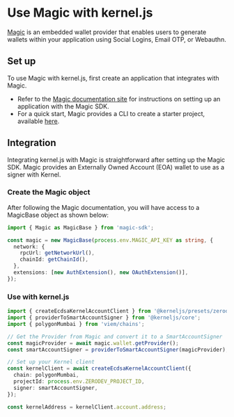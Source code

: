 # Use Magic with kernel.js

[Magic](https://magic.link/) is an embedded wallet provider that enables users to generate wallets within your application using Social Logins, Email OTP, or Webauthn.

## Set up

To use Magic with kernel.js, first create an application that integrates with Magic.

- Refer to the [Magic documentation site](https://magic.link/docs/home/welcome) for instructions on setting up an application with the Magic SDK.
- For a quick start, Magic provides a CLI to create a starter project, available [here](https://magic.link/posts/magic-vue#cli-quickstart-tool).

## Integration
Integrating kernel.js with Magic is straightforward after setting up the Magic SDK. Magic provides an Externally Owned Account (EOA) wallet to use as a signer with Kernel.

### Create the Magic object
After following the Magic documentation, you will have access to a MagicBase object as shown below:

```typescript
import { Magic as MagicBase } from 'magic-sdk';

const magic = new MagicBase(process.env.MAGIC_API_KEY as string, {
  network: {
    rpcUrl: getNetworkUrl(),
    chainId: getChainId(),
  },
  extensions: [new AuthExtension(), new OAuthExtension()],
});
```

### Use with kernel.js

```typescript
import { createEcdsaKernelAccountClient } from '@kerneljs/presets/zerodev';
import { providerToSmartAccountSigner } from '@kerneljs/core';
import { polygonMumbai } from 'viem/chains';

// Get the Provider from Magic and convert it to a SmartAccountSigner
const magicProvider = await magic.wallet.getProvider();
const smartAccountSigner = providerToSmartAccountSigner(magicProvider);

// Set up your Kernel client
const kernelClient = await createEcdsaKernelAccountClient({
  chain: polygonMumbai,
  projectId: process.env.ZERODEV_PROJECT_ID,
  signer: smartAccountSigner,
});

const kernelAddress = kernelClient.account.address;
```
